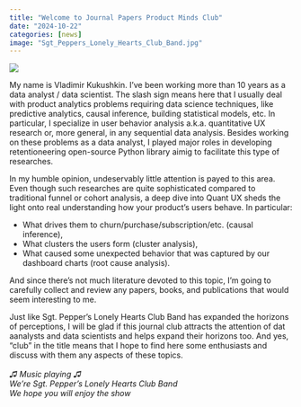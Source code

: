 ```yaml
---
title: "Welcome to Journal Papers Product Minds Club"
date: "2024-10-22"
categories: [news]
image: "Sgt_Peppers_Lonely_Hearts_Club_Band.jpg"
---
```


<div class="float-figure">
![](Sgt_Peppers_Lonely_Hearts_Club_Band.jpg)
</div>

My name is Vladimir Kukushkin. I've been working more than 10 years as a data analyst / data scientist. The slash sign means here that I usually deal with product analytics problems requiring data science techniques, like predictive analytics, causal inference, building statistical models, etc. In particular, I specialize in user behavior analysis a.k.a. quantitative UX research or, more general, in any sequential data analysis. Besides working on these problems as a data analyst, I played major roles in developing retentioneering open-source Python library aimig to facilitate this type of researches.

In my humble opinion, undeservably little attention is payed to this area. Even though such researches are quite sophisticated compared to traditional funnel or cohort analysis, a deep dive into Quant UX sheds the light onto real understanding how your product's users behave. In particular:

- What drives them to churn/purchase/subscription/etc. (causal inference),
- What clusters the users form (cluster analysis),
- What caused some unexpected behavior that was captured by our dashboard charts (root cause analysis).

And since there's not much literature devoted to this topic, I'm going to carefully collect and review any papers, books, and publications that would seem interesting to me.

Just like Sgt. Pepper's Lonely Hearts Club Band has expanded the horizons of perceptions, I will be glad if this journal club attracts the attention of dat aanalysts and data scientists and helps expand their horizons too. And yes, "club" in the title means that I hope to find here some enthusiasts and discuss with them any aspects of these topics.
*
<br><br>♫ Music playing ♫<br>
We're Sgt. Pepper's Lonely Hearts Club Band<br>
We hope you will enjoy the show<br>
*
